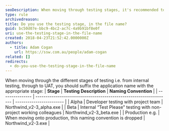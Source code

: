```yaml
---
seoDescription: When moving through testing stages, it's recommended to suffix application names with the appropriate stage.
type: rule
archivedreason:
title: Do you use the testing stage, in the file name?
guid: bc50d07e-bbc9-4bc2-ac7c-4a9b91bf8e0f
uri: use-the-testing-stage-in-the-file-name
created: 2018-04-23T21:52:42.0000000Z
authors:
  - title: Adam Cogan
    url: https://ssw.com.au/people/adam-cogan
related: []
redirects:
  - do-you-use-the-testing-stage-in-the-file-name
---
```


When moving through the different stages of testing i.e. from internal testing, through to UAT, you should suffix the application name with the appropriate stage:
| **Stage**       | **Testing Description**                                            | **Naming Convention**    |
| --------------- | ------------------------------------------------------------------ | ------------------------ |
| Alpha           | Developer testing with project team                                | Northwind_v2-3_alpha.exe |
| Beta            | Internal “Test Please" testing with non-project working colleagues | Northwind_v2-3_beta.exe  |
| Production e.g. | When moving onto production, this naming convention is dropped     | Northwind_v2-3.exe       |